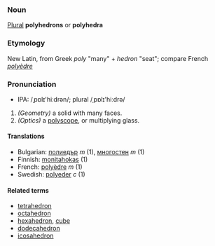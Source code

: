 ===Noun===
[[Plural]] '''polyhedrons''' or '''polyhedra'''

===Etymology===
New Latin, from Greek ''poly'' "many" + ''hedron'' "seat"; compare French ''[[polyèdre]]''

===Pronunciation===
*IPA: /ˌpɒlɪ'hiːdrən/; plural /ˌpɒlɪ'hiːdrə/

#''(Geometry)'' a solid with many faces.
#''(Optics)'' a [[polyscope]], or multiplying glass.

====Translations====

*Bulgarian: [[полиедър]] ''m'' (1), [[многостен]] ''m'' (1)
*Finnish: [[monitahokas]] (1)
*French: [[polyèdre]] ''m'' (1)
*Swedish: [[polyeder]] ''c'' (1)

====Related terms====

*[[tetrahedron]]
*[[octahedron]]
*[[hexahedron]], [[cube]]
*[[dodecahedron]]
*[[icosahedron]]